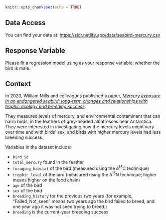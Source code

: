 

```r
knitr::opts_chunk$set(echo = TRUE)
```

## Data Access

You can find your data at: <https://sldr.netlify.app/data/seabird-mercury.csv>

## Response Variable

Please fit a regression model using as your response variable: whether the bird is male. 

## Context

In 2020, William Mills and colleagues published a paper, [*Mercury exposure in an endangered seabird: long-term changes and relationships with trophic ecology and breeding success*](https://royalsocietypublishing.org/doi/full/10.1098/rspb.2020.2683). 

They measured levels of mercury, and environmental contaminant that can harm birds, in the feathers of grey-headed albatrosses near Antarctica. They were interested in investigating how the mercury levels might vary over time and with birds' sex, and birds with higher mercury levels had less breeding success.

Variables in the dataset include:

- `bird_id`
- `total_mercury` found in the feather
- `foraging_habitat` of the bird (measured using the $\delta^{13}$C technique)
- `trophic_level` of the bird (measured using the $\delta^{15}$N technique; higher means higher on the food chain)
- `age` of the bird
- `sex` of the bird
- `breeding_history` for the previous two years (for example, "Failed_Not_seen" means two years ago the bird failed to breed, and one year ago it was not seen trying to breed.)
- `breeding` is the current-year breeding success


